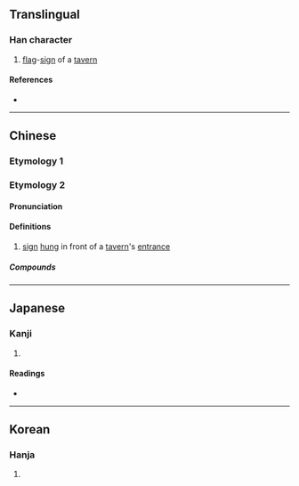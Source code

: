 {{character info/new}}
{{also|簾}}
==Translingual==

===Han character===
{{Han char|rn=50|rad=巾|as=05|sn=8|four=30227|canj=JCLB|ids=⿱穴巾}}

# [[flag]]-[[sign]] of a [[tavern]]

====References====
* {{Han ref|kx=0330.030|dkj=08851|dj=0635.220|hdz=10735.080|uh=5E18|ud=24088|bh=A9A9|bd=43433}}

----

==Chinese==
{{attention|zh|please check}}

===Etymology 1===
{{zh-see|簾}}

===Etymology 2===
{{zh-forms}}

====Pronunciation====
{{zh-pron
|m=lián
|c=lim4
|mn=
|mc=y
|oc=y
|cat=n
}}

====Definitions====
{{zh-hanzi}}

# [[sign]] [[hung]] in front of a [[tavern]]'s [[entrance]]

=====Compounds=====
{{zh-der|布帘|帘子|帘布|帘幕|窗帘|酒帘|酒帘子|門帘|青帘}}

----

==Japanese==

===Kanji===
{{ja-kanji|grade=|rs=巾05}}

# {{defn|lang=ja|sort=巾05}}

====Readings====
* {{ja-readings|on=[[れん]] (ren), [[しん]] (shin), [[じん]] (jin), [[よう]] (yō)|kun=[[さけばた]] (sakebata)}}

----

==Korean==

===Hanja===
{{ko-hanja|hangeul=[[렴]]|rv=ryeom|mr=ryŏm}}

# {{defn|lang=ko|sort=巾05}}